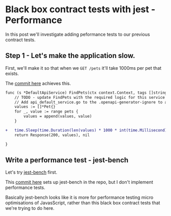 # Black box contract tests with jest - Performance

In this post we'll investigate adding peformance tests to our previous contract tests. 

## Step 1 - Let's make the application slow. 

First, we'll make it so that when we `GET /pets` it'll take 1000ms per pet that exists. 

The [commit here](https://github.com/dwjohnston/open-api-go-and-typescript/pull/6/commits/56088855b0bfaa2a2756f2efa50ae1ab36fa8507) achieves this. 

```diff
func (s *DefaultApiService) FindPets(ctx context.Context, tags []string, limit int32) (ImplResponse, error) {
	// TODO - update FindPets with the required logic for this service method.
	// Add api_default_service.go to the .openapi-generator-ignore to avoid overwriting this service implementation when updating open api generation.
	values := []*Pet{}
	for _, value := range pets {
		values = append(values, value)
	}

+	time.Sleep(time.Duration(len(values) * 1000 * int(time.Millisecond)))
	return Response(200, values), nil

}
```



## Write a performance test - jest-bench

Let's try [jest-bench](https://github.com/pckhoi/jest-bench) first. 

This [commit here](https://github.com/dwjohnston/open-api-go-and-typescript/commit/a97f0e7515282aeab359c201a221013bc50b6905) sets up jest-bench in the repo, but I don't implement performance tests. 

Basically jest-bench looks like it is more for performance testing micro optimisations of JavasScript, rather than this black box contract tests that we're trying to do here. 

